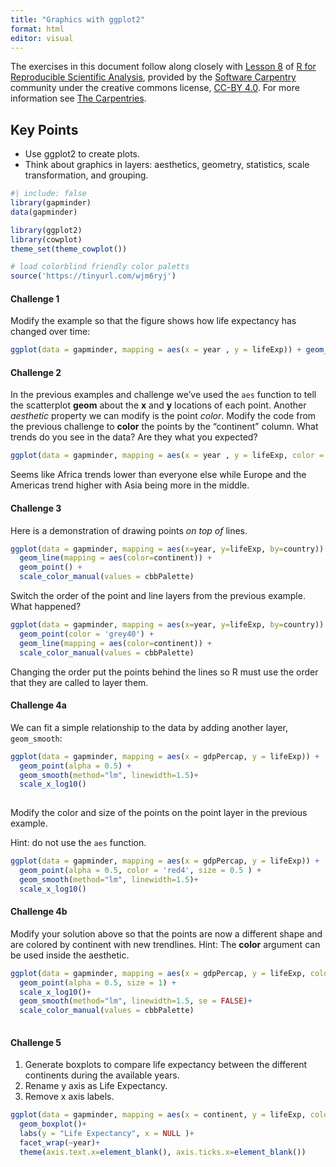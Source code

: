 ```yaml
---
title: "Graphics with ggplot2"
format: html
editor: visual
---
```


The exercises in this document follow along closely with [Lesson 8](https://swcarpentry.github.io/r-novice-gapminder/08-plot-ggplot2.html) of [R for Reproducible Scientific Analysis](https://swcarpentry.github.io/r-novice-gapminder/), provided by the [Software Carpentry](https://software-carpentry.org/) community under the creative commons license, [CC-BY 4.0](https://creativecommons.org/licenses/by/4.0/). For more information see [The Carpentries](https://carpentries.org/).

::: callout-tip
## Key Points

-   Use ggplot2 to create plots.
-   Think about graphics in layers: aesthetics, geometry, statistics, scale transformation, and grouping.
:::

```r
#| include: false
library(gapminder)
data(gapminder)

library(ggplot2)
library(cowplot)
theme_set(theme_cowplot())

# load colorblind friendly color paletts
source('https://tinyurl.com/wjm6ryj')
```

#### Challenge 1

Modify the example so that the figure shows how life expectancy has changed over time:

<!-- Challenge 1 answer begin -->

```r
ggplot(data = gapminder, mapping = aes(x = year , y = lifeExp)) + geom_point()
```

<!-- Challenge 1 answer end -->

#### Challenge 2

In the previous examples and challenge we've used the `aes` function to tell the scatterplot **geom** about the **x** and **y** locations of each point. Another *aesthetic* property we can modify is the point *color*. Modify the code from the previous challenge to **color** the points by the "continent" column. What trends do you see in the data? Are they what you expected?

<!-- Challenge 2 answer begin -->

```r
ggplot(data = gapminder, mapping = aes(x = year , y = lifeExp, color = continent)) + geom_point()
```

Seems like Africa trends lower than everyone else while Europe and the Americas trend higher with Asia being more in the middle.

<!-- Challenge 2 answer end -->

#### Challenge 3

Here is a demonstration of drawing points *on top of* lines.

```r
ggplot(data = gapminder, mapping = aes(x=year, y=lifeExp, by=country)) +
  geom_line(mapping = aes(color=continent)) + 
  geom_point() +
  scale_color_manual(values = cbbPalette)
```

Switch the order of the point and line layers from the previous example. What happened?

<!-- Challenge 3 answer begin -->

```r
ggplot(data = gapminder, mapping = aes(x=year, y=lifeExp, by=country)) +
  geom_point(color = 'grey40') +
  geom_line(mapping = aes(color=continent)) + 
  scale_color_manual(values = cbbPalette)
```

Changing the order put the points behind the lines so R must use the order that they are called to layer them.

<!-- Challenge 3 answer end -->

#### Challenge 4a

We can fit a simple relationship to the data by adding another layer, `geom_smooth`:

```r
ggplot(data = gapminder, mapping = aes(x = gdpPercap, y = lifeExp)) +
  geom_point(alpha = 0.5) + 
  geom_smooth(method="lm", linewidth=1.5)+
  scale_x_log10() 
  
```

Modify the color and size of the points on the point layer in the previous example.

Hint: do not use the `aes` function.

<!-- Challenge 4a answer begin -->

```r
ggplot(data = gapminder, mapping = aes(x = gdpPercap, y = lifeExp)) +
  geom_point(alpha = 0.5, color = 'red4', size = 0.5 ) + 
  geom_smooth(method="lm", linewidth=1.5)+
  scale_x_log10() 
```

<!-- Challenge 4a answer end -->

#### Challenge 4b

Modify your solution above so that the points are now a different shape and are colored by continent with new trendlines. Hint: The **color** argument can be used inside the aesthetic.

<!-- Challenge 4b answer begin -->

```r
ggplot(data = gapminder, mapping = aes(x = gdpPercap, y = lifeExp, color = continent, shape = continent)) +
  geom_point(alpha = 0.5, size = 1) +
  scale_x_log10()+
  geom_smooth(method="lm", linewidth=1.5, se = FALSE)+
  scale_color_manual(values = cbbPalette)
   
```

<!-- Challenge 4b answer end -->

#### Challenge 5

1.  Generate boxplots to compare life expectancy between the different continents during the available years.
2.  Rename y axis as Life Expectancy.
3.  Remove x axis labels.

<!-- Challenge 5 answer begin -->

```r
ggplot(data = gapminder, mapping = aes(x = continent, y = lifeExp, color = continent)) +
  geom_boxplot()+
  labs(y = "Life Expectancy", x = NULL )+
  facet_wrap(~year)+
  theme(axis.text.x=element_blank(), axis.ticks.x=element_blank())

```

<!-- Challenge 5 answer end -->
